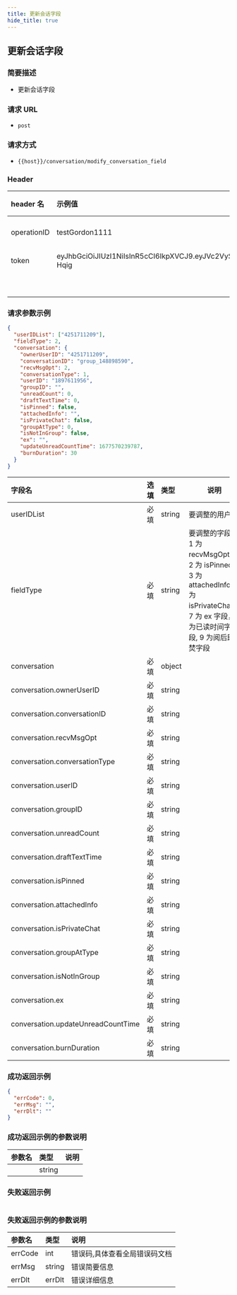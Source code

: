 ```yaml
---
title: 更新会话字段
hide_title: true
---
```


## 更新会话字段

### 简要描述

- 更新会话字段

### 请求 URL

- `post`

### 请求方式

- `{{host}}/conversation/modify_conversation_field`

### Header

| header 名   | 示例值                                                                                                                                                                                                      | 选填 | 类型   | 说明                         |
| :---------- | :---------------------------------------------------------------------------------------------------------------------------------------------------------------------------------------------------------- | :--- | ------ | ---------------------------- |
| operationID | testGordon1111                                                                                                                                                                                              | 必填 | string | operationID 用于全局链路追踪 |
| token       | eyJhbGciOiJIUzI1NiIsInR5cCI6IkpXVCJ9.eyJVc2VySUQiOiJvcGVuSU0xMjM0NTYiLCJQbGF0Zm9ybUlEIjoxLCJleHAiOjE2OTU3MTMxOTcsIm5iZiI6MTY4NzkzNjg5NywiaWF0IjoxNjg3OTM3MTk3fQ.5RgJOANfnutTlNT8ai0yXG5JPh8JgW5toOwJUC-Hqig | 必填 | string | 管理员或者用户 token         |
|             |                                                                                                                                                                                                             | 必填 | string |                              |

### 请求参数示例

```json
{
  "userIDList": ["4251711209"],
  "fieldType": 2,
  "conversation": {
    "ownerUserID": "4251711209",
    "conversationID": "group_148898590",
    "recvMsgOpt": 2,
    "conversationType": 1,
    "userID": "1897611956",
    "groupID": "",
    "unreadCount": 0,
    "draftTextTime": 0,
    "isPinned": false,
    "attachedInfo": "",
    "isPrivateChat": false,
    "groupAtType": 0,
    "isNotInGroup": false,
    "ex": "",
    "updateUnreadCountTime": 1677570239787,
    "burnDuration": 30
  }
}
```

| 字段名                             | 选填 | 类型   | 说明                                                                                                                                  |
| :--------------------------------- | :--- | :----- | ------------------------------------------------------------------------------------------------------------------------------------- |
| userIDList                         | 必填 | string | 要调整的用户 ID                                                                                                                       |
| fieldType                          | 必填 | string | 要调整的字段，1 为 recvMsgOpt，2 为 isPinned，3 为 attachedInfo ,4 为 isPrivateChat，7 为 ex 字段，8 为已读时间字段, 9 为阅后即焚字段 |
| conversation                       | 必填 | object |                                                                                                                                       |
| conversation.ownerUserID           | 必填 | string |                                                                                                                                       |
| conversation.conversationID        | 必填 | string |                                                                                                                                       |
| conversation.recvMsgOpt            | 必填 | string |                                                                                                                                       |
| conversation.conversationType      | 必填 | string |                                                                                                                                       |
| conversation.userID                | 必填 | string |                                                                                                                                       |
| conversation.groupID               | 必填 | string |                                                                                                                                       |
| conversation.unreadCount           | 必填 | string |                                                                                                                                       |
| conversation.draftTextTime         | 必填 | string |                                                                                                                                       |
| conversation.isPinned              | 必填 | string |                                                                                                                                       |
| conversation.attachedInfo          | 必填 | string |                                                                                                                                       |
| conversation.isPrivateChat         | 必填 | string |                                                                                                                                       |
| conversation.groupAtType           | 必填 | string |                                                                                                                                       |
| conversation.isNotInGroup          | 必填 | string |                                                                                                                                       |
| conversation.ex                    | 必填 | string |                                                                                                                                       |
| conversation.updateUnreadCountTime | 必填 | string |                                                                                                                                       |
| conversation.burnDuration          | 必填 | string |                                                                                                                                       |

### 成功返回示例

```json
{
  "errCode": 0,
  "errMsg": "",
  "errDlt": ""
}
```

### 成功返回示例的参数说明

| 参数名 | 类型   | 说明 |
| :----- | :----- | :--- |
|        | string |      |

### 失败返回示例

```json

```

### 失败返回示例的参数说明

| 参数名  | 类型   | 说明                          |
| :------ | :----- | :---------------------------- |
| errCode | int    | 错误码,具体查看全局错误码文档 |
| errMsg  | string | 错误简要信息                  |
| errDlt  | errDlt | 错误详细信息                  |
